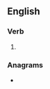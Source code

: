 {{also|énervâtes}}
==English==

===Verb===
{{head|en|verb form}}

# {{en-third-person singular of|enervate}}

===Anagrams===
* {{anagrams|en|a=aeeenrstv|venerates}}